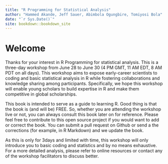 ```yaml
--- 
title: "R Programming for Statistical Analysis"
author: "Hammed Akande, Jeff Sauer, Abimbola Ogungbire, Tomiyosi Bola"
date: "`r Sys.Date()`"
site: bookdown::bookdown_site
---
```


# Welcome


Thanks for your interest in R Programming for statistical analysis. This is a three-day workshop from June 28 to June 30 (4 PM GMT, 11 AM EDT, 8 AM PDT on all days). This workshop aims to expose early-career scientists to coding and basic statistical analysis in R while fostering collaborations and knowledge sharing among participants. Specifically, we hope this workshop will enable young scholars to build expertise in R and make them competitive in global scholarships. 


This book is intended to serve as a guide to learning R. Good thing is that the book is (and will be) FREE. So, whether you are attending the workshop live or not, you can always consult this book later on for reference. Please feel free to contribute to this open source project if you would want to add or correct the book. You can submit a pull request on Github or send a the corrections (for example, in R Markdown) and we update the book. 

As this is only for 3days and limited with time, this workshop will only introduce you to basic coding and statistics and by no means exhaustive. For a more detailed analysis, please refer to online resources or contact any of the workshop facilitators to discuss better. 